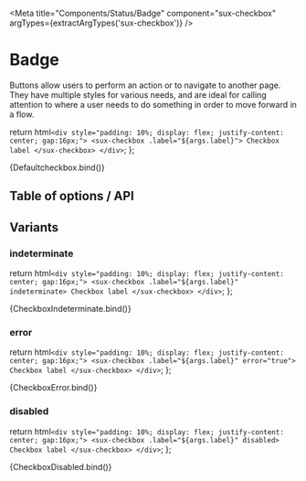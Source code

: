 
<Meta title="Components/Status/Badge" component="sux-checkbox" argTypes={extractArgTypes('sux-checkbox')} />

# Badge

Buttons allow users to perform an action or to navigate to another page. They have multiple styles for various needs, and are ideal for calling attention to where a user needs to do something in order to move forward in a flow.

  return html`
    <div style="padding: 10%; display: flex; justify-content: center; gap:16px;">
      <sux-checkbox .label="${args.label}"> Checkbox label </sux-checkbox>
    </div>
  `;
};

<Canvas>
  <Story name="Playground">{Defaultcheckbox.bind()}</Story>
</Canvas>

## Table of options / API

<ArgsTable of="sux-checkbox" />

## Variants

### indeterminate

<!-- Tag with Info Variant -->

  return html`
    <div style="padding: 10%; display: flex; justify-content: center; gap:16px;">
      <sux-checkbox .label="${args.label}" indeterminate> Checkbox label </sux-checkbox>
    </div>
  `;
};

<Canvas>
  <Story name="Indeterminate">{CheckboxIndeterminate.bind()}</Story>
</Canvas>

### error

<!-- Tag with Info Variant -->

  return html`
    <div style="padding: 10%; display: flex; justify-content: center; gap:16px;">
      <sux-checkbox .label="${args.label}" error="true"> Checkbox label </sux-checkbox>
    </div>
  `;
};

<Canvas>
  <Story name="Error">{CheckboxError.bind()}</Story>
</Canvas>

### disabled

<!-- Tag with Info Variant -->

  return html`
    <div style="padding: 10%; display: flex; justify-content: center; gap:16px;">
      <sux-checkbox .label="${args.label}" disabled> Checkbox label </sux-checkbox>
    </div>
  `;
};

<Canvas>
  <Story name="Disabled">{CheckboxDisabled.bind()}</Story>
</Canvas>
